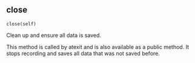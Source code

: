 ## close { #close }

`close(self)`

Clean up and ensure all data is saved.

This method is called by atexit and is also available as a public method.
It stops recording and saves all data that was not saved before.